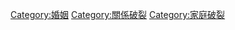{{Category see also|再婚}}
[[Category:婚姻|Category:婚姻]]
[[Category:關係破裂|Category:關係破裂]]
[[Category:家庭破裂|Category:家庭破裂]]